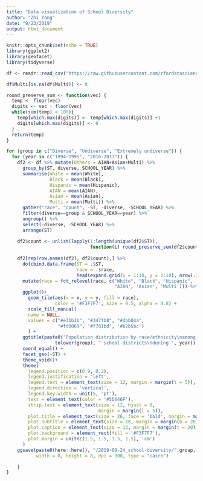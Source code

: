 ```yaml
---
title: "Data visualization of School Diversity"
author: "Zhi Yang"
date: "9/23/2019"
output: html_document
---
```


```r
knitr::opts_chunk$set(echo = TRUE)
library(ggplot2)
library(geofacet)
library(tidyverse)
```

```r
df <- readr::read_csv("https://raw.githubusercontent.com/rfordatascience/tidytuesday/master/data/2019/2019-09-24/school_diversity.csv")
```


```r
df$Multi[is.na(df$Multi)] <- 0

round_preserve_sum <- function(vec) {
  temp <- floor(vec)
  digits <- vec - floor(vec)
  while(sum(temp) < 100){
    temp[which.max(digits)] <- temp[which.max(digits)] +1
    digits[which.max(digits)] <- 0
  }
  return(temp)
}
```


```r
for (group in c("Diverse", "Undiverse", "Extremely undiverse")) {
  for (year in c("1994-1995", "2016-2017")) {
    df2 <- df %>% mutate(Others = AIAN+Asian+Multi) %>%
      group_by(ST, diverse, SCHOOL_YEAR) %>% 
      summarise(White = mean(White),
                Black = mean(Black), 
                Hispanic = mean(Hispanic), 
                AIAN = mean(AIAN),
                Asian = mean(Asian),
                Multi = mean(Multi)) %>% 
      gather("race", "count", -ST, -diverse, -SCHOOL_YEAR) %>% 
      filter(diverse==group & SCHOOL_YEAR==year) %>% 
      ungroup() %>%
      select(-diverse, -SCHOOL_YEAR) %>%
      arrange(ST)
    
    df2$count <- unlist(lapply(1:length(unique(df2$ST)), 
                               function(i) round_preserve_sum(df2$count[(i-1)*6 + 1:6])))
    
    df2[rep(row.names(df2), df2$count),] %>% 
      do(cbind.data.frame(ST = .$ST, 
                          race = .$race,
                          head(expand.grid(x = 1:10, y = 1:10), nrow(.)), row.names = NULL)) %>%
      mutate(race = fct_relevel(race, c("White", "Black", "Hispanic", 
                                        "AIAN", 'Asian', 'Multi'))) %>%
      ggplot()+
        geom_tile(aes(x = x, y = y, fill = race), 
                  color = '#F3F7F7', size = 0.5, alpha = 0.8) +
        scale_fill_manual(
        name = NULL,
        values = c("#e31b1b", "#347fb8", "#4bb04a",  
                   "#fd9069", '#f781bd', '#b2b5bc')
        ) +
      ggtitle(paste0("Population distribution by race/ethnicity\namong ", 
                  tolower(group), " school districts\nduring ", year)) +
      coord_equal() +
      facet_geo(~ST) +
      theme_void()+
      theme(
        legend.position = c(0.9, 0.2),
        legend.justification = 'left',
        legend.text = element_text(size = 12, margin = margin(t = 5)),
        legend.direction = 'vertical',
        legend.key.width = unit(5, 'pt'),
        text = element_text(color = '#5D646F'),
        strip.text = element_text(size = 12, hjust = 0,
                                  margin = margin(l = 5)),
        plot.title = element_text(size = 26, face = 'bold', margin = margin(b = 10)),
        plot.subtitle = element_text(size = 18, margin = margin(b = 20)),
        plot.caption = element_text(size = 12, margin = margin(t = 20)),
        plot.background = element_rect(fill = '#F3F7F7'),
        plot.margin = unit(c(1.5, 1.5, 1.5, 1.5), 'cm')
      )
    ggsave(paste0(here::here(), "/2019-09-24_school-diversity/",group, year,".png"), 
           width = 8, height = 8, dpi = 300, type = "cairo")

    }
}
```

